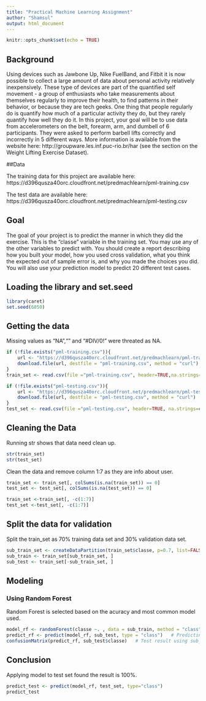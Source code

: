 ```yaml
---
title: "Practical Machine Learning Assignment"
author: "Shamsul"
output: html_document
---
```


```r
knitr::opts_chunk$set(echo = TRUE)
```

## Background

Using devices such as Jawbone Up, Nike FuelBand, and Fitbit it is now possible to collect a large amount of data about personal activity relatively inexpensively. These type of devices are part of the quantified self movement - a group of enthusiasts who take measurements about themselves regularly to improve their health, to find patterns in their behavior, or because they are tech geeks. One thing that people regularly do is quantify how much of a particular activity they do, but they rarely quantify how well they do it. In this project, your goal will be to use data from accelerometers on the belt, forearm, arm, and dumbell of 6 participants. They were asked to perform barbell lifts correctly and incorrectly in 5 different ways. More information is available from the website here: http://groupware.les.inf.puc-rio.br/har (see the section on the Weight Lifting Exercise Dataset).

##Data

The training data for this project are available here:
https://d396qusza40orc.cloudfront.net/predmachlearn/pml-training.csv

The test data are available here:
https://d396qusza40orc.cloudfront.net/predmachlearn/pml-testing.csv

## Goal

The goal of your project is to predict the manner in which they did the exercise. This is the "classe" variable in the training set. You may use any of the other variables to predict with. You should create a report describing how you built your model, how you used cross validation, what you think the expected out of sample error is, and why you made the choices you did. You will also use your prediction model to predict 20 different test cases.

## Loading the library and set.seed

```r
library(caret)
set.seed(6050)
```

## Getting the data

Missing values as "NA","" and "#DIV/0!" were threated as NA.

```r
if (!file.exists("pml-training.csv")){
    url <- "https://d396qusza40orc.cloudfront.net/predmachlearn/pml-training.csv"
    download.file(url, destfile = "pml-training.csv", method = "curl")
}
train_set <- read.csv(file ="pml-training.csv", header=TRUE,na.strings=c("NA","","#DIV/0!"))

if (!file.exists("pml-testing.csv")){
    url <- "https://d396qusza40orc.cloudfront.net/predmachlearn/pml-testing.csv"
    download.file(url, destfile = "pml-testing.csv", method = "curl")
}
test_set <- read.csv(file ="pml-testing.csv", header=TRUE, na.strings=c("NA", ""))
```

## Cleaning the Data

Running str shows that data need clean up.

```r
str(train_set)
str(test_set)
```

Clean the data and remove column 1:7 as they are info about user.

```r
train_set <- train_set[, colSums(is.na(train_set)) == 0] 
test_set <- test_set[, colSums(is.na(test_set)) == 0] 

train_set <-train_set[, -c(1:7)]
test_set <-test_set[, -c(1:7)]
```

## Split the data for validation

Split the train_set as 70% training data set and 30% validation data set.

```r
sub_train_set <- createDataPartition(train_set$classe, p=0.7, list=FALSE)
sub_train <- train_set[sub_train_set, ] 
sub_test <- train_set[-sub_train_set, ]
```

## Modeling 

### Using Random Forest

Random Forest is selected based on the acuracy and most common model used.

```r
model_rf <- randomForest(classe ~. , data = sub_train, method = "class") 
predict_rf <- predict(model_rf, sub_test, type = "class")   # Predicting
confusionMatrix(predict_rf, sub_test$classe)   # Test result using sub_test
```

## Conclusion

Applying model to test set found the result is 100%.

```r
predict_test <- predict(model_rf, test_set, type="class")
predict_test
```

